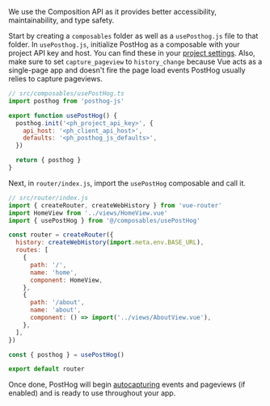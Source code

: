 We use the Composition API as it provides better accessibility, maintainability, and type safety.

Start by creating a `composables` folder as well as a `usePosthog.js` file to that folder. In `usePosthog.js`, initialize PostHog as a composable with your project API key and host. You can find these in your [project settings](https://us.posthog.com/project/settings). Also, make sure to set `capture_pageview` to `history_change` because Vue acts as a single-page app and doesn't fire the page load events PostHog usually relies to capture pageviews.

```js
// src/composables/usePostHog.ts
import posthog from 'posthog-js'

export function usePostHog() {
  posthog.init('<ph_project_api_key>', {
    api_host: '<ph_client_api_host>',
    defaults: '<ph_posthog_js_defaults>',
  })

  return { posthog }
}
```

Next, in `router/index.js`, import the `usePostHog` composable and call it.

```js
// src/router/index.js
import { createRouter, createWebHistory } from 'vue-router'
import HomeView from '../views/HomeView.vue'
import { usePostHog } from '@/composables/usePostHog'

const router = createRouter({
  history: createWebHistory(import.meta.env.BASE_URL),
  routes: [
    {
      path: '/',
      name: 'home',
      component: HomeView,
    },
    {
      path: '/about',
      name: 'about',
      component: () => import('../views/AboutView.vue'),
    },
  ],
})

const { posthog } = usePostHog()

export default router
```

Once done, PostHog will begin [autocapturing](/docs/product-analytics/autocapture) events and pageviews (if enabled) and is ready to use throughout your app.